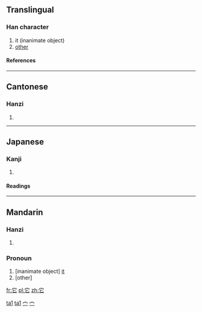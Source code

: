 {{zh-hanzi|{{zh-lookup|它}}}}
{{see|牠}}
==Translingual==

===Han character===
{{Han char|rn=40|rad=宀|as=02|sn=5|four=3071<sub>1</sub>|canj=十心 (JP)}}

# it (inanimate object)
# [[other]]

====References====
{{Han ref|kx=0281.140|dkj=07057|dj=0551.140|hdz=20910.030|uh=5B83|ud=23427|bh=A5A6|bd=42406}}

----

==Cantonese==

===Hanzi===
{{yue-hanzi|jyut=|y=ta1}}

# {{defn|Cantonese}}

----

==Japanese==

===Kanji===
{{ja-kanji|grade=|rs=宀02}}

# {{defn|Japanese}}

====Readings====
{{ja-readings|on=[[た]] (ta), [[しゃ]] (sha)|kun=[[へび]] (hebi)}}

----

==Mandarin==

===Hanzi===
{{cmn-hanzi|pin=[[tā]] ([[ta1]])|wg=t'a<sup>1</sup>}}

# {{defn|Mandarin}}

===Pronoun===
{{ZHchar|它}}{{zh-attention|needs inflection template}}

# [inanimate object] [[it]]
# [other]

[[Category:zh-cn:Beginning Mandarin|ta1]]
[[Category:zh-cn:Pronouns|ta1]]
[[Category:zh-tw:Beginning Mandarin|宀]]
[[Category:zh-tw:Pronouns|宀]]

[[fr:它]]
[[pl:它]]
[[zh:它]]